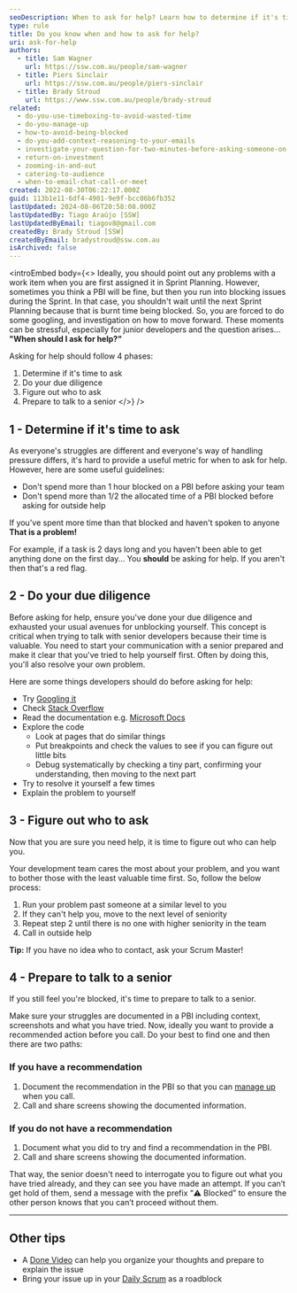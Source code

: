 ```yaml
---
seoDescription: When to ask for help? Learn how to determine if it's time to ask, do your due diligence, figure out who to ask, and prepare to talk to a senior.
type: rule
title: Do you know when and how to ask for help?
uri: ask-for-help
authors:
  - title: Sam Wagner
    url: https://ssw.com.au/people/sam-wagner
  - title: Piers Sinclair
    url: https://ssw.com.au/people/piers-sinclair
  - title: Brady Stroud
    url: https://www.ssw.com.au/people/brady-stroud
related:
  - do-you-use-timeboxing-to-avoid-wasted-time
  - do-you-manage-up
  - how-to-avoid-being-blocked
  - do-you-add-context-reasoning-to-your-emails
  - investigate-your-question-for-two-minutes-before-asking-someone-on-im
  - return-on-investment
  - zooming-in-and-out
  - catering-to-audience
  - when-to-email-chat-call-or-meet
created: 2022-08-30T06:22:17.000Z
guid: 113b1e11-6df4-4901-9e9f-bcc06b6fb352
lastUpdated: 2024-08-06T20:58:08.000Z
lastUpdatedBy: Tiago Araújo [SSW]
lastUpdatedByEmail: tiagov8@gmail.com
createdBy: Brady Stroud [SSW]
createdByEmail: bradystroud@ssw.com.au
isArchived: false
---
```


<introEmbed
  body={<>
Ideally, you should point out any problems with a work item when you are first assigned it in Sprint Planning. However, sometimes you think a PBI will be fine, but then you run into blocking issues during the Sprint. In that case, you shouldn't wait until the next Sprint Planning because that is burnt time being blocked. So, you are forced to do some googling, and investigation on how to move forward. These moments can be stressful, especially for junior developers and the question arises... **"When should I ask for help?"**

Asking for help should follow 4 phases:

1. Determine if it's time to ask
2. Do your due diligence
3. Figure out who to ask
4. Prepare to talk to a senior
  </>}
/>
<youtubeEmbed url="https://www.youtube.com/embed/uUI6pllk6TA" description="" />

## 1 - Determine if it's time to ask

As everyone's struggles are different and everyone's way of handling pressure differs, it's hard to provide a useful metric for when to ask for help. However, here are some useful guidelines:

* Don't spend more than 1 hour blocked on a PBI before asking your team
* Don't spend more than 1/2 the allocated time of a PBI blocked before asking for outside help

If you've spent more time than that blocked and haven't spoken to anyone **That is a problem!**

For example, if a task is 2 days long and you haven't been able to get anything done on the first day... You **should** be asking for help. If you aren't then that's a red flag.

## 2 - Do your due diligence

Before asking for help, ensure you've done your due diligence and exhausted your usual avenues for unblocking yourself. This concept is critical when trying to talk with senior developers because their time is valuable. You need to start your communication with a senior prepared and make it clear that you've tried to help yourself first. Often by doing this, you'll also resolve your own problem.

Here are some things developers should do before asking for help:

* Try [Googling it](/investigate-your-question-for-two-minutes-before-asking-someone-on-im)
* Check [Stack Overflow](https://stackoverflow.com/)
* Read the documentation e.g. [Microsoft Docs](https://docs.microsoft.com/en-au/?WT.mc_id=DT-MVP-33518)
* Explore the code
  * Look at pages that do similar things
  * Put breakpoints and check the values to see if you can figure out little bits
  * Debug systematically by checking a tiny part, confirming your understanding, then moving to the next part
* Try to resolve it yourself a few times
* Explain the problem to yourself

## 3 - Figure out who to ask

Now that you are sure you need help, it is time to figure out who can help you.

Your development team cares the most about your problem, and you want to bother those with the least valuable time first. So, follow the below process:

1. Run your problem past someone at a similar level to you
2. If they can't help you, move to the next level of seniority
3. Repeat step 2 until there is no one with higher seniority in the team
4. Call in outside help

**Tip:** If you have no idea who to contact, ask your Scrum Master!

## 4 - Prepare to talk to a senior

If you still feel you're blocked, it's time to prepare to talk to a senior.

Make sure your struggles are documented in a PBI including context, screenshots and what you have tried. Now, ideally you want to provide a recommended action before you call. Do your best to find one and then there are two paths:

### If you have a recommendation

1. Document the recommendation in the PBI so that you can [manage up](/do-you-manage-up) when you call.
2. Call and share screens showing the documented information.

### If you do **not** have a recommendation

1. Document what you did to try and find a recommendation in the PBI.
2. Call and share screens showing the documented information.

That way, the senior doesn't need to interrogate you to figure out what you have tried already, and they can see you have made an attempt. If you can’t get hold of them, send a message with the prefix “⚠️ Blocked” to ensure the other person knows that you can’t proceed without them.

---

## Other tips

* A [Done Video](/record-a-quick-and-dirty-done-video) can help you organize your thoughts and prepare to explain the issue
* Bring your issue up in your [Daily Scrum](/methodology-daily-scrums) as a roadblock
